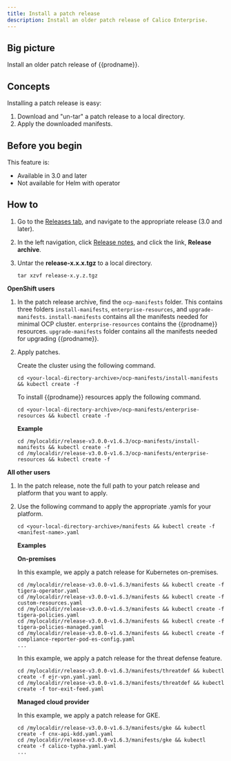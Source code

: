 ```yaml
---
title: Install a patch release
description: Install an older patch release of Calico Enterprise.
---
```


## Big picture

Install an older patch release of {{prodname}}.

## Concepts

Installing a patch release is easy:

1. Download and "un-tar" a patch release to a local directory.
1. Apply the downloaded manifests.

## Before you begin

This feature is:
- Available in 3.0 and later
- Not available for Helm with operator

## How to

1. Go to the [Releases tab](https://docs.tigera.io/releases), and navigate to the appropriate release (3.0 and later).

1. In the left navigation, click [Release notes](../release-notes/index.mdx), and click the link, **Release archive**.

1. Untar the **release-x.x.x.tgz** to a local directory.

   ```
   tar xzvf release-x.y.z.tgz
   ```

**OpenShift users**

1. In the patch release archive, find the `ocp-manifests` folder.  This contains three folders `install-manifests`,
`enterprise-resources`, and `upgrade-manifests`. `install-manifests` contains all the manifests needed for minimal OCP cluster. 
`enterprise-resources` contains the {{prodname}} resources. `upgrade-manifests` folder contains all the manifests needed for upgrading {{prodname}}. 

1. Apply patches.

   Create the cluster using the following command.

   ```
   cd <your-local-directory-archive>/ocp-manifests/install-manifests && kubectl create -f
   ```

   To install {{prodname}} resources apply the following command.

   ```
   cd <your-local-directory-archive>/ocp-manifests/enterprise-resources && kubectl create -f
   ```

   **Example**
   
   ```
   cd /mylocaldir/release-v3.0.0-v1.6.3/ocp-manifests/install-manifests && kubectl create -f
   cd /mylocaldir/release-v3.0.0-v1.6.3/ocp-manifests/enterprise-resources && kubectl create -f
   ```  

**All other users**

1. In the patch release, note the full path to your patch release and platform that you want to apply. 
1. Use the following command to apply the appropriate .yamls for your platform.

   ```
   cd <your-local-directory-archive>/manifests && kubectl create -f <manifest-name>.yaml
   ```

   **Examples**

   **On-premises**

   In this example, we apply a patch release for Kubernetes on-premises.

   ```
   cd /mylocaldir/release-v3.0.0-v1.6.3/manifests && kubectl create -f tigera-operator.yaml
   cd /mylocaldir/release-v3.0.0-v1.6.3/manifests && kubectl create -f custom-resources.yaml
   cd /mylocaldir/release-v3.0.0-v1.6.3/manifests && kubectl create -f tigera-policies.yaml
   cd /mylocaldir/release-v3.0.0-v1.6.3/manifests && kubectl create -f tigera-policies-managed.yaml
   cd /mylocaldir/release-v3.0.0-v1.6.3/manifests && kubectl create -f compliance-reporter-pod-es-config.yaml
   ...
   ```

   In this example, we apply a patch release for the threat defense feature.

   ```
   cd /mylocaldir/release-v3.0.0-v1.6.3/manifests/threatdef && kubectl create -f ejr-vpn.yaml.yaml
   cd /mylocaldir/release-v3.0.0-v1.6.3/manifests/threatdef && kubectl create -f tor-exit-feed.yaml
   ```

   **Managed cloud provider**

   In this example, we apply a patch release for GKE.

   ```
   cd /mylocaldir/release-v3.0.0-v1.6.3/manifests/gke && kubectl create -f cnx-api-kdd.yaml.yaml
   cd /mylocaldir/release-v3.0.0-v1.6.3/manifests/gke && kubectl create -f calico-typha.yaml.yaml
   ...
   ```
